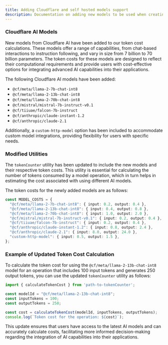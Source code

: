 ```yaml
---
title: Adding Cloudflare and self hosted models support
description: Documentation on adding new models to be used when creating AI Agents.
---
```


### Cloudflare AI Models

New models from Cloudflare AI have been added to our token cost calculations. These models offer a range of capabilities, from chat-based interactions to instruction following, and vary in size from 7 billion to 70 billion parameters. The token costs for these models are designed to reflect their computational requirements and provide users with cost-effective options for integrating advanced AI capabilities into their applications.

The following Cloudflare AI models have been added:

- `@cf/meta/llama-2-7b-chat-int8`
- `@cf/meta/llama-2-13b-chat-int8`
- `@cf/meta/llama-2-70b-chat-int8`
- `@cf/mistral/mistral-7b-instruct-v0.1`
- `@cf/tiiuae/falcon-7b-instruct`
- `@cf/anthropic/claude-instant-1.2`
- `@cf/anthropic/claude-2.1`

Additionally, a `custom-http-model` option has been included to accommodate custom model integrations, providing flexibility for users with specific needs.

### Modified Utilities

The `tokenCounter` utility has been updated to include the new models and their respective token costs. This utility is essential for calculating the number of tokens consumed by a model operation, which in turn helps in estimating the cost associated with using different AI models.

The token costs for the newly added models are as follows:

```typescript
const MODEL_COSTS = {
  "@cf/meta/llama-2-7b-chat-int8": { input: 0.2, output: 0.4 },
  "@cf/meta/llama-2-13b-chat-int8": { input: 0.4, output: 0.8 },
  "@cf/meta/llama-2-70b-chat-int8": { input: 1.0, output: 2.0 },
  "@cf/mistral/mistral-7b-instruct-v0.1": { input: 0.2, output: 0.4 },
  "@cf/tiiuae/falcon-7b-instruct": { input: 0.2, output: 0.4 },
  "@cf/anthropic/claude-instant-1.2": { input: 0.8, output: 2.4 },
  "@cf/anthropic/claude-2.1": { input: 8.0, output: 24.0 },
  "custom-http-model": { input: 0.5, output: 1.5 },
};
```

### Example of Updated Token Cost Calculation

To calculate the token cost for using the `@cf/meta/llama-2-13b-chat-int8` model for an operation that includes 100 input tokens and generates 250 output tokens, you can use the updated `tokenCounter` utility as follows:

```typescript
import { calculateTokenCost } from 'path-to-tokenCounter';

const modelId = "@cf/meta/llama-2-13b-chat-int8";
const inputTokens = 100;
const outputTokens = 250;

const cost = calculateTokenCost(modelId, inputTokens, outputTokens);
console.log(`Token cost for the operation: ${cost}`);
```

This update ensures that users have access to the latest AI models and can accurately calculate costs, facilitating more informed decision-making regarding the integration of AI capabilities into their applications.
